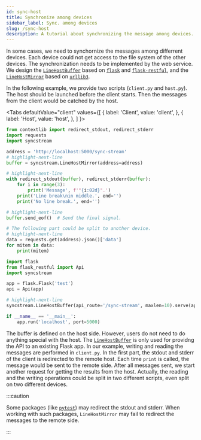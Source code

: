 ```yaml
---
id: sync-host
title: Synchronize among devices
sidebar_label: Sync. among devices
slug: /sync-host
description: A tutorial about synchronizing the message among devices.
---
```




In some cases, we need to synchornize the messages among differrent devices. Each device could not get access to the file system of the other devices. The synchronization needs to be implemented by the web service. We design the [`LineHostBuffer`](../apis/host/LineHostBuffer.mdx) based on [`flask`<IconExternalLink/>][doc-flask] and [`flask-restful`<IconExternalLink/>][doc-flask-restful], and the [`LineHostMirror`](../apis/host/LineHostMirror.mdx) based on [`urllib3`<IconExternalLink/>][doc-urllib3].

In the following example, we provide two scripts (`client.py` and `host.py`). The host should be launched before the client starts. Then the messages from the client would be catched by the host.

<Tabs
  defaultValue="client"
  values={[
    { label: 'Client', value: 'client', },
    { label: 'Host', value: 'host', },
  ]
}>

<TabItem value="client">

```python showLineNumbers title="client.py"
from contextlib import redirect_stdout, redirect_stderr
import requests
import syncstream

address = 'http://localhost:5000/sync-stream'
# highlight-next-line
buffer = syncstream.LineHostMirror(address=address)

# highlight-next-line
with redirect_stdout(buffer), redirect_stderr(buffer):
    for i in range(3):
        print('Message', f'"{i:02d}".')
    print('Line break\nin middle.', end='')
    print('No line break.', end='')

# highlight-next-line
buffer.send_eof()  # Send the final signal.

# The following part could be split to another device.
# highlight-next-line
data = requests.get(address).json()['data']
for mitem in data:
    print(mitem)
```

</TabItem>

<TabItem value="host">

```python showLineNumbers title="host.py"
import flask
from flask_restful import Api
import syncstream

app = flask.Flask('test')
api = Api(app)

# highlight-next-line
syncstream.LineHostBuffer(api_route='/sync-stream', maxlen=10).serve(api)

if __name__ == '__main__':
    app.run('localhost', port=5000)
```

</TabItem>

</Tabs>

The buffer is defined on the host side. However, users do not need to do anything special with the host. The [`LineHostBuffer`](../apis/host/LineHostBuffer.mdx) is only used for providng the API to an existing Flask app. In our example, writing and reading the messages are performed in `client.py`. In the first part, the stdout and stderr of the client is redirected to the remote host. Each time `print` is called, the message would be sent to the remote side. After all messages sent, we start another request for getting the results from the host. Actually, the reading and the writing operations could be split in two different scripts, even split on two different devices.

:::caution

Some packages (like [`pytest`<IconExternalLink/>][link-pytest]) may redirect the stdout and stderr. When working with such packages, `LineHostMirror` may fail to redirect the messages to the remote side.

:::

[doc-flask]: https://flask.palletsprojects.com/en/ "Flask"
[doc-flask-restful]: https://flask-restful.readthedocs.io/en/latest/index.html "Flask-RESTful"
[doc-urllib3]: https://urllib3.readthedocs.io/en/latest/index.html "urllib3"
[link-pytest]: https://docs.pytest.org/ "pytest"
